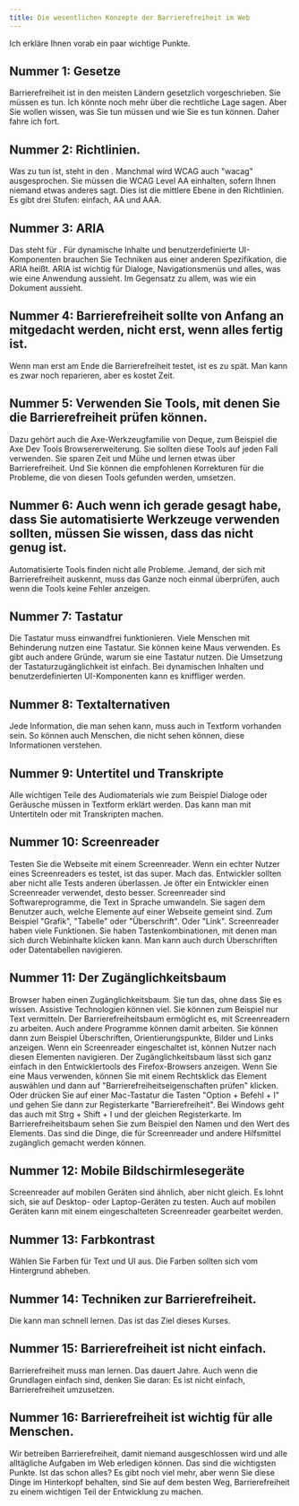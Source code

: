 ```yaml
---
title: Die wesentlichen Konzepte der Barrierefreiheit im Web
---
```



Ich erkläre Ihnen vorab ein paar wichtige Punkte.

## Nummer 1: Gesetze

Barrierefreiheit ist in den meisten Ländern gesetzlich vorgeschrieben. Sie müssen es tun. Ich könnte noch mehr über die rechtliche
Lage sagen. Aber Sie wollen wissen, was Sie tun müssen und wie Sie es tun können. Daher fahre ich fort.

## Nummer 2: Richtlinien.

Was zu tun ist, steht in den <ExternalLink href="https://www.w3.org/WAI/standards-guidelines/wcag/" text="WCAG" />. Manchmal wird
WCAG auch "wacag" ausgesprochen. Sie müssen die WCAG Level AA einhalten, sofern Ihnen niemand etwas anderes sagt. Dies ist die
mittlere Ebene in den Richtlinien. Es gibt drei Stufen: einfach, AA und AAA.

## Nummer 3: ARIA

Das steht für <ExternalLink href="https://www.w3.org/WAI/standards-guidelines/aria/" text="Accessible Rich Internet Applications" />.
Für dynamische Inhalte und benutzerdefinierte UI-Komponenten brauchen Sie Techniken aus einer anderen Spezifikation, die ARIA heißt.
ARIA ist wichtig für Dialoge, Navigationsmenüs und alles, was wie eine Anwendung aussieht. Im Gegensatz zu allem, was wie ein Dokument
aussieht.

## Nummer 4: Barrierefreiheit sollte von Anfang an mitgedacht werden, nicht erst, wenn alles fertig ist.

Wenn man erst am Ende die Barrierefreiheit testet, ist es zu spät. Man kann es zwar noch reparieren, aber es kostet Zeit.

## Nummer 5: Verwenden Sie Tools, mit denen Sie die Barrierefreiheit prüfen können.

Dazu gehört auch die Axe-Werkzeugfamilie von Deque, zum Beispiel die Axe Dev Tools Browsererweiterung. Sie sollten diese Tools auf
jeden Fall verwenden. Sie sparen Zeit und Mühe und lernen etwas über Barrierefreiheit. Und Sie können die empfohlenen Korrekturen für
die Probleme, die von diesen Tools gefunden werden, umsetzen.

## Nummer 6: Auch wenn ich gerade gesagt habe, dass Sie automatisierte Werkzeuge verwenden sollten, müssen Sie wissen, dass das nicht genug ist.

Automatisierte Tools finden nicht alle Probleme. Jemand, der sich mit Barrierefreiheit auskennt, muss das Ganze noch einmal überprüfen,
auch wenn die Tools keine Fehler anzeigen.

## Nummer 7:  Tastatur

Die Tastatur muss einwandfrei funktionieren. Viele Menschen mit Behinderung nutzen eine Tastatur. Sie können keine Maus verwenden.
Es gibt auch andere Gründe, warum sie eine Tastatur nutzen. Die Umsetzung der Tastaturzugänglichkeit ist einfach. Bei dynamischen
Inhalten und benutzerdefinierten UI-Komponenten kann es kniffliger werden.

## Nummer 8: Textalternativen

Jede Information, die man sehen kann, muss auch in Textform vorhanden sein. So können auch Menschen, die nicht sehen können, diese
Informationen verstehen.

## Nummer 9: Untertitel und Transkripte

Alle wichtigen Teile des Audiomaterials wie zum Beispiel Dialoge oder Geräusche müssen in Textform erklärt werden. Das kann man mit
Untertiteln oder mit Transkripten machen.

## Nummer 10: Screenreader

Testen Sie die Webseite mit einem Screenreader. Wenn ein echter Nutzer eines Screenreaders es testet, ist das super. Mach das.
Entwickler sollten aber nicht alle Tests anderen überlassen. Je öfter ein Entwickler einen Screenreader verwendet, desto besser.
Screenreader sind Softwareprogramme, die Text in Sprache umwandeln. Sie sagen dem Benutzer auch, welche Elemente auf einer Webseite
gemeint sind. Zum Beispiel "Grafik", "Tabelle" oder "Überschrift". Oder "Link". Screenreader haben viele Funktionen. Sie haben
Tastenkombinationen, mit denen man sich durch Webinhalte klicken kann. Man kann auch durch Überschriften oder Datentabellen navigieren.

## Nummer 11: Der Zugänglichkeitsbaum

Browser haben einen Zugänglichkeitsbaum. Sie tun das, ohne dass Sie es wissen. Assistive Technologien können viel. Sie können zum
Beispiel nur Text vermitteln. Der Barrierefreiheitsbaum ermöglicht es, mit Screenreadern zu arbeiten. Auch andere Programme können
damit arbeiten. Sie können dann zum Beispiel Überschriften, Orientierungspunkte, Bilder und Links anzeigen. Wenn ein Screenreader
eingeschaltet ist, können Nutzer nach diesen Elementen navigieren. Der Zugänglichkeitsbaum lässt sich ganz einfach in den
Entwicklertools des Firefox-Browsers anzeigen. Wenn Sie eine Maus verwenden, können Sie mit einem Rechtsklick das Element auswählen
und dann auf "Barrierefreiheitseigenschaften prüfen" klicken. Oder drücken Sie auf einer Mac-Tastatur die Tasten
"Option + Befehl + I" und gehen Sie dann zur Registerkarte "Barrierefreiheit". Bei Windows geht das auch mit Strg + Shift + I und
der gleichen Registerkarte. Im Barrierefreiheitsbaum sehen Sie zum Beispiel den Namen und den Wert des Elements. Das sind die Dinge,
die für Screenreader und andere Hilfsmittel zugänglich gemacht werden können.

## Nummer 12: Mobile Bildschirmlesegeräte

Screenreader auf mobilen Geräten sind ähnlich, aber nicht gleich. Es lohnt sich, sie auf Desktop- oder Laptop-Geräten zu testen. Auch
auf mobilen Geräten kann mit einem eingeschalteten Screenreader gearbeitet werden.

## Nummer 13: Farbkontrast

Wählen Sie Farben für Text und UI aus. Die Farben sollten sich vom Hintergrund abheben.

## Nummer 14: Techniken zur Barrierefreiheit.

Die kann man schnell lernen. Das ist das Ziel dieses Kurses.

## Nummer 15: Barrierefreiheit ist nicht einfach.

Barrierefreiheit muss man lernen. Das dauert Jahre. Auch wenn die Grundlagen einfach sind, denken Sie daran: Es ist nicht einfach,
Barrierefreiheit umzusetzen.

## Nummer 16: Barrierefreiheit ist wichtig für alle Menschen.

Wir betreiben Barrierefreiheit, damit niemand ausgeschlossen wird und alle alltägliche Aufgaben im Web erledigen können. Das sind
die wichtigsten Punkte. Ist das schon alles? Es gibt noch viel mehr, aber wenn Sie diese Dinge im Hinterkopf behalten, sind Sie auf
dem besten Weg, Barrierefreiheit zu einem wichtigen Teil der Entwicklung zu machen.
